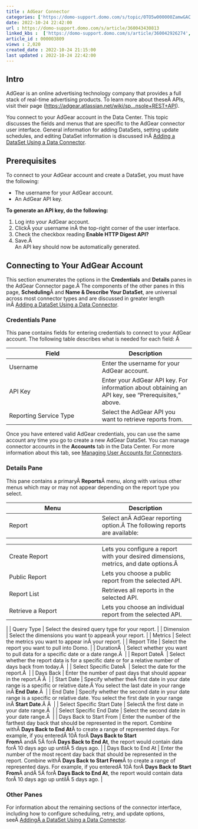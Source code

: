 ```yaml
---
title : AdGear Connector
categories: ['https://domo-support.domo.com/s/topic/0TO5w000000ZamwGAC']
date: 2022-10-24 22:42:00
url : https://domo-support.domo.com/s/article/360043430813
linked_kbs :  ['https://domo-support.domo.com/s/article/360042926274', 'https://domo-support.domo.com/s/knowledge-base', 'https://domo-support.domo.com/s/article/360042925494', 'https://domo-support.domo.com/s/article/360043429953', 'https://domo-support.domo.com/s/article/360042926054', 'https://domo-support.domo.com/s/article/360043430813', 'https://domo-support.domo.com/s/article/360043429933', 'https://domo-support.domo.com/s/article/360043429693', 'https://domo-support.domo.com/s/topic/0TO5w000000ZamwGAC', 'https://domo-support.domo.com/s/article/360043429913']
article_id : 000003809
views : 2,020
created_date : 2022-10-24 21:15:00
last updated : 2022-10-24 22:42:00
---
```




Intro
-----


AdGear is an online advertising technology company that provides a full stack of real-time advertising products. To learn more about theseÂ APIs, visit their page ([https://adgear.atlassian.net/wiki/sp...nsole+REST+API](https://adgear.atlassian.net/wiki/spaces/adgear/pages/1081360/AdGear+Console+REST+API "https://adgear.atlassian.net/wiki/spaces/adgear/pages/1081360/AdGear+Console+REST+API")).


You connect to your AdGear account in the Data Center. This topic discusses the fields and menus that are specific to the AdGear connector user interface. General information for adding DataSets, setting update schedules, and editing DataSet information is discussed inÂ [Adding a DataSet Using a Data Connector](..\adding_a_dataset_using_a_connector\index.md).


Prerequisites
-------------


To connect to your AdGear account and create a DataSet, you must have the following:



* The username for your AdGear account.
* An AdGear API key.


**To generate an API key, do the following:**


1. Log into your AdGear account.
2. ClickÂ your username inÂ the top-right corner of the user interface.
3. Check the checkbox reading **Enable HTTP Digest API?**
4. Save.Â   
 An API key should now be automatically generated.


Connecting to Your AdGear Account
---------------------------------


This section enumerates the options in the **Credentials** and **Details** panes in the AdGear Connector page.Â The components of the other panes in this page, **Scheduling**Â and **Name & Describe Your DataSet**, are universal across most connector types and are discussed in greater length inÂ [Adding a DataSet Using a Data Connector](..\adding_a_dataset_using_a_connector\index.md "Adding a DataSet Using a Data Connector").


### Credentials Pane


This pane contains fields for entering credentials to connect to your AdGear account. The following table describes what is needed for each field: Â 




| Field | Description |
| --- | --- |
| Username | Enter the username for your AdGear account. |
| API Key | Enter your AdGear API key. For information about obtaining an API key, see "Prerequisites," above. |
| Reporting Service Type | Select the AdGear API you want to retrieve reports from. |


Once you have entered valid AdGear credentials, you can use the same account any time you go to create a new AdGear DataSet. You can manage connector accounts in the **Accounts** tab in the Data Center. For more information about this tab, see [Managing User Accounts for Connectors](..\managing_user_accounts_for_connectors\index.html "Managing User Accounts for Connectors").


### Details Pane


This pane contains a primaryÂ **Reports**Â menu, along with various other menus which may or may not appear depending on the report type you select.




| Menu | Description |
| --- | --- |
| Report | Select anÂ AdGear reporting option.Â The following reports are available:

|  |  |
| --- | --- |
| Create Report | Lets you configure a report with your desired dimensions, metrics, and date options.Â  |
| Public Report | Lets you choose a public report from the selected API. |
| Report List | Retrieves all reports in the selected API. |
| Retrieve a Report | Lets you choose an individual report from the selected API. |

 |
| Query Type | Select the desired query type for your report. |
| Dimension | Select the dimensions you want to appearÂ your report. |
| Metrics | Select the metrics you want to appear inÂ your report. |
| Report Title | Select the report you want to pull into Domo. |
| DurationÂ  | Select whether you want to pull data for a specific date or a date range.Â  |
| Report DateÂ  | Select whether the report data is for a specific date or for a relative number of days back from today.Â  |
| Select Specific DateÂ  | Select the date for the report.Â  |
| Days Back | Enter the number of past days that should appear in the report.Â Â  |
| Start Date | Specify whether theÂ first date in your date range is a specific or relative date.Â You select the last date in your range inÂ **End Date**.Â  |
| End Date | Specify whether the second date in your date range is a specific or relative date. You select the first date in your range inÂ **Start Date**.Â Â  |
| Select Specific Start Date | SelectÂ the first date in your date range.Â  |
| Select Specific End Date | Select the second date in your date range.Â  |
| Days Back to Start From | Enter the number of the farthest day back that should be represented in the report. Combine withÂ **Days Back to End At**Â to create a range of represented days.
For example, if you enteredÂ 10Â forÂ **Days Back to Start From**Â andÂ 5Â forÂ **Days Back to End At**, the report would contain data forÂ 10 days ago up untilÂ 5 days ago. |
| Days Back to End At | Enter the number of the most recent day back that should be represented in the report. Combine withÂ **Days Back to Start From**Â to create a range of represented days.
For example, if you enteredÂ 10Â forÂ **Days Back to Start From**Â andÂ 5Â forÂ **Days Back to End At**, the report would contain data forÂ 10 days ago up untilÂ 5 days ago. |


### Other Panes


For information about the remaining sections of the connector interface, including how to configure scheduling, retry, and update options, seeÂ [AddingÂ a DataSet Using a Data Connector](..\adding_a_dataset_using_a_connector\index.md).